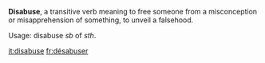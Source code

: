 '''Disabuse''', a transitive verb meaning to free someone from a misconception or misapprehension of something, to unveil a falsehood.

Usage: disabuse ''sb'' of ''sth''.

[[it:disabuse]]
[[fr:désabuser]]